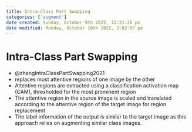 ```yaml
---
title: Intra-Class Part Swapping
categories: ['augment']
date created: Sunday, October 9th 2022, 12:21:26 pm
date modified: Monday, October 10th 2022, 2:02:07 pm
---
```


# Intra-Class Part Swapping
- @zhangIntraClassPartSwapping2021
- replaces most attentive regions of one image by the other
- Attentive regions are extracted using a classification activation map (CAM), thresholded for the most prominent region
- The attentive region in the source image is scaled and translated according to the attentive region of the target image for region replacement
- The label information of the output is similar to the target image as this approach relies on augmenting similar class images.



